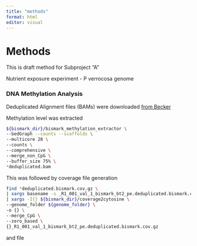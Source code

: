 ```yaml
---
title: "methods"
format: html
editor: visual
---
```


# Methods

::: callout-important
This is draft method for Subproject "A" 

Nutrient exposure experiment - P verrocosa genome
:::


### DNA Methylation Analysis

Deduplicated Alignment files (BAMs) were downloaded [from Becker](https://gannet.fish.washington.edu/Atumefaciens/hputnam-Becker_E5/WGBS_Becker_E5/Becker_WGBS/bismark_deduplicated/)

Methylation level was extracted

```bash
${bismark_dir}/bismark_methylation_extractor \
--bedGraph --counts --scaffolds \
--multicore 28 \
--counts \
--comprehensive \
--merge_non_CpG \
--buffer_size 75% \
*deduplicated.bam
```

This was followed by coverage file generation

```bash
find *deduplicated.bismark.cov.gz \
| xargs basename -s _R1_001_val_1_bismark_bt2_pe.deduplicated.bismark.cov.gz \
| xargs -I{} ${bismark_dir}/coverage2cytosine \
--genome_folder ${genome_folder} \
-o {} \
--merge_CpG \
--zero_based \
{}_R1_001_val_1_bismark_bt2_pe.deduplicated.bismark.cov.gz
```

and file 

